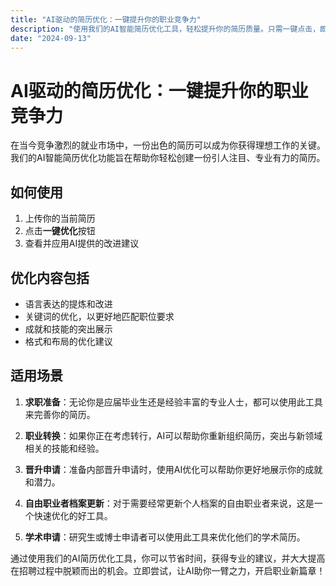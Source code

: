 ```yaml
---
title: "AI驱动的简历优化：一键提升你的职业竞争力"
description: "使用我们的AI智能简历优化工具，轻松提升你的简历质量。只需一键点击，即可获得专业、有针对性的建议，让你在求职中脱颖而出。"
date: "2024-09-13"
---
```


# AI驱动的简历优化：一键提升你的职业竞争力

在当今竞争激烈的就业市场中，一份出色的简历可以成为你获得理想工作的关键。我们的AI智能简历优化功能旨在帮助你轻松创建一份引人注目、专业有力的简历。

## 如何使用

1. 上传你的当前简历
2. 点击**一键优化**按钮
3. 查看并应用AI提供的改进建议

## 优化内容包括

- 语言表达的提炼和改进
- 关键词的优化，以更好地匹配职位要求
- 成就和技能的突出展示
- 格式和布局的优化建议

## 适用场景

1. **求职准备**：无论你是应届毕业生还是经验丰富的专业人士，都可以使用此工具来完善你的简历。

2. **职业转换**：如果你正在考虑转行，AI可以帮助你重新组织简历，突出与新领域相关的技能和经验。

3. **晋升申请**：准备内部晋升申请时，使用AI优化可以帮助你更好地展示你的成就和潜力。

4. **自由职业者档案更新**：对于需要经常更新个人档案的自由职业者来说，这是一个快速优化的好工具。

5. **学术申请**：研究生或博士申请者可以使用此工具来优化他们的学术简历。

通过使用我们的AI简历优化工具，你可以节省时间，获得专业的建议，并大大提高在招聘过程中脱颖而出的机会。立即尝试，让AI助你一臂之力，开启职业新篇章！
